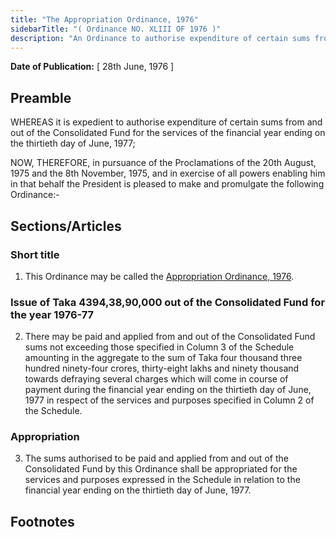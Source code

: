 ```yaml
---
title: "The Appropriation Ordinance, 1976"
sidebarTitle: "( Ordinance NO. XLIII OF 1976 )"
description: "An Ordinance to authorise expenditure of certain sums from and out of the Consolidated Fund for the services of the financial year ending on the thirtieth day of June, 1977."
---
```


**Date of Publication:** [ 28th June, 1976 ]

## Preamble

WHEREAS it is expedient to authorise expenditure of certain sums from and out of the Consolidated Fund for the services of the financial year ending on the thirtieth day of June, 1977;

NOW, THEREFORE, in pursuance of the Proclamations of the 20th August, 1975 and the 8th November, 1975, and in exercise of all powers enabling him in that behalf the President is pleased to make and promulgate the following Ordinance:-

## Sections/Articles

### Short title

1. This Ordinance may be called the [Appropriation Ordinance, 1976](/act-520.html "Appropriation Ordinance, 1976").

### Issue of Taka 4394,38,90,000 out of the Consolidated Fund for the year 1976-77

2. There may be paid and applied from and out of the Consolidated Fund sums not exceeding those specified in Column 3 of the Schedule amounting in the aggregate to the sum of Taka four thousand three hundred ninety-four crores, thirty-eight lakhs and ninety thousand towards defraying several charges which will come in course of payment during the financial year ending on the thirtieth day of June, 1977 in respect of the services and purposes specified in Column 2 of the Schedule.

### Appropriation

3. The sums authorised to be paid and applied from and out of the Consolidated Fund by this Ordinance shall be appropriated for the services and purposes expressed in the Schedule in relation to the financial year ending on the thirtieth day of June, 1977.

## Footnotes
